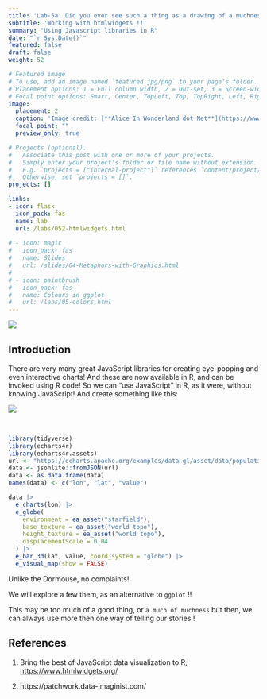 ```yaml
---
title: 'Lab-5a: Did you ever see such a thing as a drawing of a muchness?'
subtitle: 'Working with htmlwidgets !!'
summary: "Using Javascript libraries in R"
date: "`r Sys.Date()`"
featured: false
draft: false
weight: 52

# Featured image
# To use, add an image named `featured.jpg/png` to your page's folder.
# Placement options: 1 = Full column width, 2 = Out-set, 3 = Screen-width
# Focal point options: Smart, Center, TopLeft, Top, TopRight, Left, Right, BottomLeft, Bottom, BottomRight
image:
  placement: 2
  caption: 'Image credit: [**Alice In Wonderland dot Net**](https://www.alice-in-wonderland.net/)'
  focal_point: ""
  preview_only: true

# Projects (optional).
#   Associate this post with one or more of your projects.
#   Simply enter your project's folder or file name without extension.
#   E.g. `projects = ["internal-project"]` references `content/project/deep-learning/index.md`.
#   Otherwise, set `projects = []`.
projects: []

links:
- icon: flask
  icon_pack: fas
  name: lab
  url: /labs/052-htmlwidgets.html
  
# - icon: magic
#   icon_pack: fas
#   name: Slides
#   url: /slides/04-Metaphors-with-Graphics.html
#   
# - icon: paintbrush
#   icon_pack: fas
#   name: Colours in ggplot
#   url: /labs/05-colors.html
---
```


![](featured.jpg)


## Introduction

There are very many great JavaScript libraries for creating eye-popping and even interactive charts! And these are now available in R, and can be invoked using R code! So we can "use JavaScript" in R, as it were, without knowing JavaScript! And create something like this:

![](globe.png)

<br>

```r
library(tidyverse)
library(echarts4r)
library(echarts4r.assets)
url <- "https://echarts.apache.org/examples/data-gl/asset/data/population.json"
data <- jsonlite::fromJSON(url)
data <- as.data.frame(data)
names(data) <- c("lon", "lat", "value")

data |> 
  e_charts(lon) |> 
  e_globe(
    environment = ea_asset("starfield"),
    base_texture = ea_asset("world topo"), 
    height_texture = ea_asset("world topo"),
    displacementScale = 0.04
  ) |> 
  e_bar_3d(lat, value, coord_system = "globe") |> 
  e_visual_map(show = FALSE)
```


Unlike the Dormouse, no complaints!

We will explore a few them, as an alternative to `ggplot` !!

This may be too much of a good thing, or `a much of muchness` but then, we can always use  more then one way of telling our stories!!





## References

1. Bring the best of JavaScript data visualization to R, <https://www.htmlwidgets.org/>


2. https://patchwork.data-imaginist.com/


